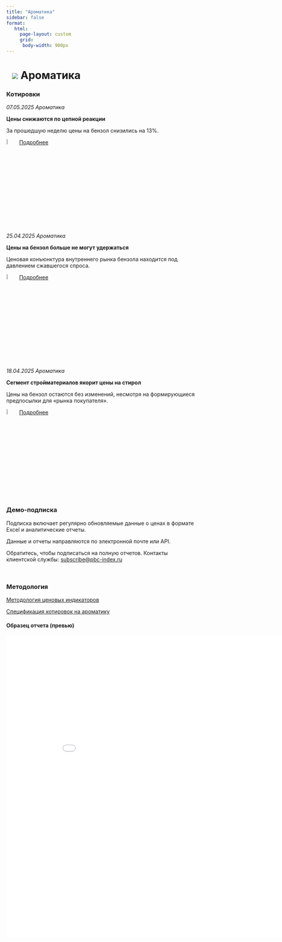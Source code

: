 ```yaml
---
title: "Ароматика"
sidebar: false
format:
   html: 
     page-layout: custom
     grid:
      body-width: 900px
---
```


# ![](../images/icon-chemicals.svg) Ароматика {.my-custom-class style="margin-left:3%;"}

:::: {.grid style="margin-left:0%"}
::: {.g-col-12 .g-col-sm-12 .g-col-xs-12 .g-col-xl-12 .g-col-md-12 .g-col-lg-12}
### Котировки

*07.05.2025 Ароматика*

**Цены снижаются по цепной реакции**

За прошедшую неделю цены на бензол снизились на 13%.

![](../images/icon-locker.svg){width="6%"} [Подробнее](../demo-subscription.qmd)

*25.04.2025 Ароматика*

**Цены на бензол больше не могут удержаться**

Ценовая конъюнктура внутреннего рынка бензола находится под давлением сжавшегося спроса.

![](../images/icon-locker.svg){width="6%"} [Подробнее](../demo-subscription.qmd)

*18.04.2025 Ароматика*

**Сегмент стройматериалов якорит цены на стирол**

Цены на бензол остаются без изменений, несмотря на формирующиеся предпосылки для «рынка покупателя».

![](../images/icon-locker.svg){width="6%"} [Подробнее](../demo-subscription.qmd)

### Демо-подписка

Подписка включает регулярно обновляемые данные о ценах в формате Excel и аналитические отчеты.

Данные и отчеты направляются по электронной почте или API.

Обратитесь, чтобы подписаться на полную отчетов. Контакты клиентской службы: [subscribe\@pbc-index.ru](mailto:subscribe@pbc-index.ru)

</br>

### Методология

[Методология ценовых индикаторов](../methodology/methodology-benchmark-pbc.qmd)

[Спецификация котировок на ароматику](../methodology/specs-aromatics.qmd)

#### Образец отчета (превью)

<embed src="../reports/2025-04-25 ЦЦИ Ароматика.pdf" width="900px" height="800px" />
:::
::::
